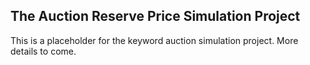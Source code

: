 ## The Auction Reserve Price Simulation Project {-}

This is a placeholder for the keyword auction simulation project. More details to come.

\pagebreak